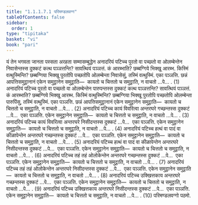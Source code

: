 ```yaml
---
title: "1.1.1.7.1 परिमण्डलवग्ग"
tableOfContents: false
sidebar:
  order: 1
type: "tipitaka"
basket: "vi"
book: "pari"
---
```



<DynamicBreadcrumb />

<Division number="150" book="pari">

<Paragraph number="239" book="pari">
यं तेन भगवता जानता पस्सता अरहता सम्मासम्बुद्धेन अनादरियं पटिच्च पुरतो वा पच्छतो वा ओलम्बेन्तेन निवासेन्तस्स दुक्कटं कत्थ पञ्ञत्तन्ति? सावत्थियं पञ्ञत्तं. कं आरब्भाति? छब्बग्गिये भिक्खू आरब्भ. किस्मिं वत्थुस्मिन्ति? छब्बग्गिया भिक्खू पुरतोपि पच्छतोपि ओलम्बेन्ता निवासेसुं, तस्मिं वत्थुस्मिं. एका पञ्ञत्ति. छन्नं आपत्तिसमुट्ठानानं एकेन समुट्ठानेन समुट्ठाति—  कायतो च चित्ततो च समुट्ठाति, न वाचतो …पे… . (1)
</Paragraph>

<Paragraph number="240" book="pari">
अनादरियं पटिच्च पुरतो वा पच्छतो वा ओलम्बेन्तेन पारुपन्तस्स दुक्कटं कत्थ पञ्ञत्तन्ति? सावत्थियं पञ्ञत्तं. कं आरब्भाति? छब्बग्गिये भिक्खू आरब्भ. किस्मिं वत्थुस्मिन्ति? छब्बग्गिया भिक्खू पुरतोपि पच्छतोपि ओलम्बेन्ता पारुपिंसु, तस्मिं वत्थुस्मिं. एका पञ्ञत्ति. छन्नं आपत्तिसमुट्ठानानं एकेन समुट्ठानेन समुट्ठाति—  कायतो च चित्ततो च समुट्ठाति, न वाचतो …पे… . (2)
</Paragraph>

<Paragraph number="241" book="pari">
अनादरियं पटिच्च कायं विवरित्वा अन्तरघरे गच्छन्तस्स दुक्कटं …पे…  एका पञ्ञत्ति. एकेन समुट्ठानेन समुट्ठाति—  कायतो च चित्ततो च समुट्ठाति, न वाचतो …पे… . (3)
</Paragraph>

<Paragraph number="242" book="pari">
अनादरियं पटिच्च कायं विवरित्वा अन्तरघरे निसीदन्तस्स दुक्कटं …पे…  एका पञ्ञत्ति. एकेन समुट्ठानेन समुट्ठाति—  कायतो च चित्ततो च समुट्ठाति, न वाचतो …पे… . (4)
</Paragraph>

<Paragraph number="243" book="pari">
अनादरियं पटिच्च हत्थं वा पादं वा कीळापेन्तेन अन्तरघरे गच्छन्तस्स दुक्कटं …पे…  एका पञ्ञत्ति. एकेन समुट्ठानेन समुट्ठाति—  कायतो च चित्ततो च समुट्ठाति, न वाचतो …पे… . (5)
</Paragraph>

<Paragraph number="244" book="pari">
अनादरियं पटिच्च हत्थं वा पादं वा कीळापेन्तेन अन्तरघरे निसीदन्तस्स दुक्कटं …पे…  एका पञ्ञत्ति. एकेन समुट्ठानेन समुट्ठाति—  कायतो च चित्ततो च समुट्ठाति, न वाचतो …पे… . (6)
</Paragraph>

<Paragraph number="245" book="pari">
अनादरियं पटिच्च तहं तहं ओलोकेन्तेन अन्तरघरे गच्छन्तस्स दुक्कटं …पे…  एका पञ्ञत्ति. एकेन समुट्ठानेन समुट्ठाति—  कायतो च चित्ततो च समुट्ठाति, न वाचतो …पे… . (7)
</Paragraph>

<Paragraph number="246" book="pari">
अनादरियं पटिच्च तहं तहं ओलोकेन्तेन अन्तरघरे निसीदन्तस्स दुक्कटं …पे…  एका पञ्ञत्ति. एकेन समुट्ठानेन समुट्ठाति—  कायतो च चित्ततो च समुट्ठाति, न वाचतो …पे… . (8)
</Paragraph>

<Paragraph number="247" book="pari">
अनादरियं पटिच्च उक्खित्तकाय अन्तरघरे गच्छन्तस्स दुक्कटं …पे…  एका पञ्ञत्ति. एकेन समुट्ठानेन समुट्ठाति—  कायतो च चित्ततो च समुट्ठाति, न वाचतो …पे… . (9)
</Paragraph>

<Paragraph number="248" book="pari">
अनादरियं पटिच्च उक्खित्तकाय अन्तरघरे निसीदन्तस्स दुक्कटं …पे…  एका पञ्ञत्ति. एकेन समुट्ठानेन समुट्ठाति—  कायतो च चित्ततो च समुट्ठाति, न वाचतो …पे… . (10)

</Paragraph>
</Division>

<Paragraph number="249" type="center" book="pari">
परिमण्डलवग्गो पठमो.
</Paragraph>